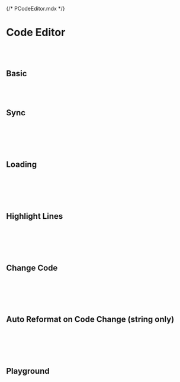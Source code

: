 {/* PCodeEditor.mdx */}



<Meta of={PCodeEditorStories} />


# Code Editor
<br/>
<br/>


## Basic
<br/>
<br/>
<Canvas of={PCodeEditorStories.Basic} />

## Sync
<br/>
<br/>
<Canvas of={PCodeEditorStories.Sync} />

<br/>
<br/>

## Loading
<br/>
<br/>
<Canvas of={PCodeEditorStories.Loading} />

<br/>
<br/>

## Highlight Lines
<br/>
<br/>
<Canvas of={PCodeEditorStories.HighlightLines} />

<br/>
<br/>

## Change Code
<br/>
<br/>
<Canvas of={PCodeEditorStories.ChangeCode} />

<br/>
<br/>

## Auto Reformat on Code Change (string only)
<br/>
<br/>
<Canvas of={PCodeEditorStories.AutoReformatonCodeChangeStringOnly} />

<br/>
<br/>


## Playground
<Canvas of={PCodeEditorStories.Playground} />
<Controls of={PCodeEditorStories.Playground} />
